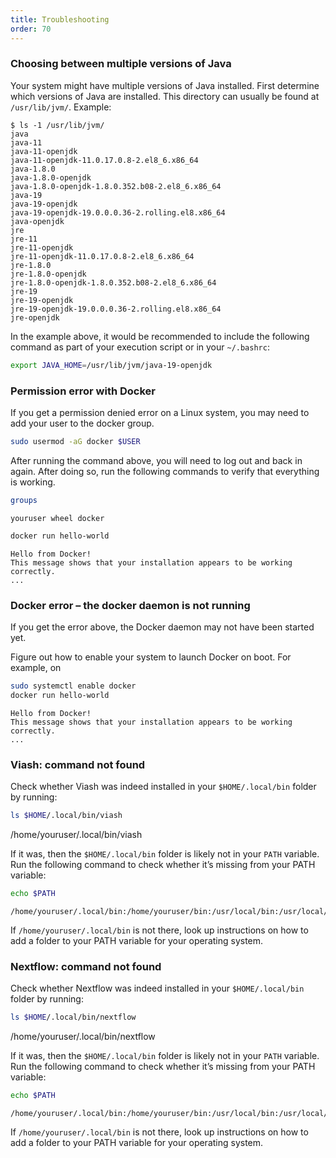 ```yaml
---
title: Troubleshooting
order: 70
---
```


### Choosing between multiple versions of Java

Your system might have multiple versions of Java installed. First determine which versions of Java are installed. This directory can usually be found at `/usr/lib/jvm/`. Example:

```
$ ls -1 /usr/lib/jvm/
java
java-11
java-11-openjdk
java-11-openjdk-11.0.17.0.8-2.el8_6.x86_64
java-1.8.0
java-1.8.0-openjdk
java-1.8.0-openjdk-1.8.0.352.b08-2.el8_6.x86_64
java-19
java-19-openjdk
java-19-openjdk-19.0.0.0.36-2.rolling.el8.x86_64
java-openjdk
jre
jre-11
jre-11-openjdk
jre-11-openjdk-11.0.17.0.8-2.el8_6.x86_64
jre-1.8.0
jre-1.8.0-openjdk
jre-1.8.0-openjdk-1.8.0.352.b08-2.el8_6.x86_64
jre-19
jre-19-openjdk
jre-19-openjdk-19.0.0.0.36-2.rolling.el8.x86_64
jre-openjdk
```

In the example above, it would be recommended to include the following
command as part of your execution script or in your `~/.bashrc`:

```sh
export JAVA_HOME=/usr/lib/jvm/java-19-openjdk
```

### Permission error with Docker

If you get a permission denied error on a Linux system, you may need to add your user to the docker group.

```sh
sudo usermod -aG docker $USER
```

After running the command above, you will need to log out and back in again.
After doing so, run the following commands to verify that everything is working.

```sh
groups
```

    youruser wheel docker

```sh
docker run hello-world
```

    Hello from Docker!
    This message shows that your installation appears to be working correctly.
    ...

### Docker error – the docker daemon is not running

If you get the error above, the Docker daemon may not have been started yet.

Figure out how to enable your system to launch Docker on boot. For example, 
on 
```sh
sudo systemctl enable docker
docker run hello-world
```

    Hello from Docker!
    This message shows that your installation appears to be working correctly.
    ...

### Viash: command not found

Check whether Viash was indeed installed in your `$HOME/.local/bin` folder by running:

```bash
ls $HOME/.local/bin/viash
```

  /home/youruser/.local/bin/viash

If it was, then the `$HOME/.local/bin` folder is likely not in your `PATH` variable. 
Run the following command to check whether it's missing from your PATH variable:

```bash
echo $PATH
```

    /home/youruser/.local/bin:/home/youruser/bin:/usr/local/bin:/usr/local/sbin:/usr/bin:/usr/sbin

If `/home/youruser/.local/bin` is not there, look up instructions on how to add a folder to your PATH variable for your operating system.

### Nextflow: command not found

Check whether Nextflow was indeed installed in your `$HOME/.local/bin` folder by running:

```bash
ls $HOME/.local/bin/nextflow
```

  /home/youruser/.local/bin/nextflow

If it was, then the `$HOME/.local/bin` folder is likely not in your `PATH` variable. 
Run the following command to check whether it's missing from your PATH variable:

```bash
echo $PATH
```

    /home/youruser/.local/bin:/home/youruser/bin:/usr/local/bin:/usr/local/sbin:/usr/bin:/usr/sbin

If `/home/youruser/.local/bin` is not there, look up instructions on how to add a folder to your PATH variable for your operating system.